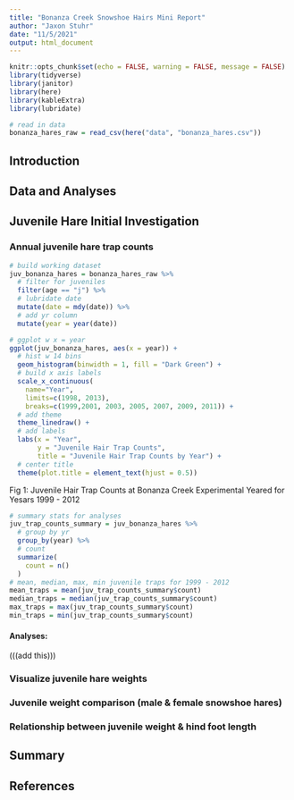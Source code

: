 ```yaml
---
title: "Bonanza Creek Snowshoe Hairs Mini Report"
author: "Jaxon Stuhr"
date: "11/5/2021"
output: html_document
---
```


```r
knitr::opts_chunk$set(echo = FALSE, warning = FALSE, message = FALSE)
library(tidyverse)
library(janitor)
library(here)
library(kableExtra)
library(lubridate)
```

```r
# read in data
bonanza_hares_raw = read_csv(here("data", "bonanza_hares.csv"))
```


## Introduction

## Data and Analyses

## Juvenile Hare Initial Investigation

### Annual juvenile hare trap counts
```r
# build working dataset
juv_bonanza_hares = bonanza_hares_raw %>% 
  # filter for juveniles
  filter(age == "j") %>% 
  # lubridate date
  mutate(date = mdy(date)) %>% 
  # add yr column
  mutate(year = year(date))
```
```r
# ggplot w x = year
ggplot(juv_bonanza_hares, aes(x = year)) + 
  # hist w 14 bins
  geom_histogram(binwidth = 1, fill = "Dark Green") + 
  # build x axis labels
  scale_x_continuous(
    name="Year", 
    limits=c(1998, 2013), 
    breaks=c(1999,2001, 2003, 2005, 2007, 2009, 2011)) +
  # add theme
  theme_linedraw() +
  # add labels
  labs(x = "Year", 
       y = "Juvenile Hair Trap Counts", 
       title = "Juvenile Hair Trap Counts by Year") +
  # center title
  theme(plot.title = element_text(hjust = 0.5))
```

Fig 1: Juvenile Hair Trap Counts at Bonanza Creek Experimental Yeared for Yesars 1999 - 2012
```r
# summary stats for analyses
juv_trap_counts_summary = juv_bonanza_hares %>% 
  # group by yr
  group_by(year) %>% 
  # count
  summarize(
    count = n()
  )
# mean, median, max, min juvenile traps for 1999 - 2012
mean_traps = mean(juv_trap_counts_summary$count)
median_traps = median(juv_trap_counts_summary$count)
max_traps = max(juv_trap_counts_summary$count)
min_traps = min(juv_trap_counts_summary$count)
```
#### Analyses:

(((add this)))

### Visualize juvenile hare weights

### Juvenile weight comparison (male & female snowshoe hares)

### Relationship between juvenile weight & hind foot length

## Summary

## References

